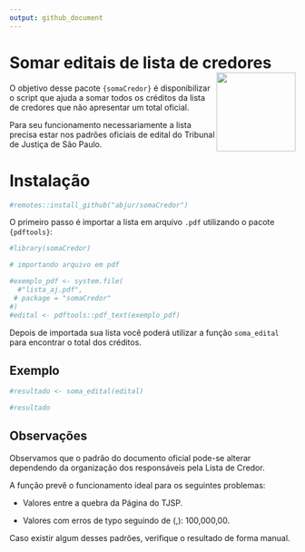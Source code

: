 ```yaml
---
output: github_document
---
```


# Somar editais de lista de credores <a href='https://abjur.github.io/somaCredor'><img src='man/figures/hex.png' align="right" height="139" /></a>


O objetivo desse pacote `{somaCredor}` é disponibilizar o script que ajuda a somar todos os créditos da lista de credores que não apresentar um total oficial. 

Para seu funcionamento necessariamente a lista precisa estar nos padrões oficiais de edital do Tribunal de Justiça de São Paulo. 

# Instalação

```r
#remotes::install_github("abjur/somaCredor")
```

O primeiro passo é importar a lista em arquivo `.pdf` utilizando o pacote `{pdftools}`:
 
``` r

#library(somaCredor)

# importando arquivo em pdf

#exemplo_pdf <- system.file(
  #"lista_aj.pdf", 
 # package = "somaCredor"
#)
#edital <- pdftools::pdf_text(exemplo_pdf)

```

Depois de importada sua lista você poderá utilizar a função `soma_edital` para encontrar o total dos créditos.

## Exemplo

```r
#resultado <- soma_edital(edital)

#resultado
``` 

## Observações 
Observamos que o padrão do documento oficial pode-se alterar dependendo da organização 
dos responsáveis pela Lista de Credor.

A função prevê o funcionamento ideal para os seguintes problemas:

* Valores entre a quebra da Página do TJSP.

* Valores com erros de typo seguindo de (,): 100,000,00.


Caso existir algum desses padrões, verifique  o resultado de forma manual. 


